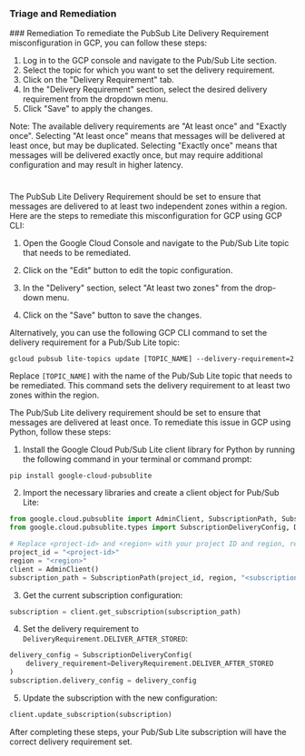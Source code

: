 
### Triage and Remediation
<Tabs>
<Tab title='Remediation'>
### Remediation

<AccordionGroup>
<Accordion title='Using Console' defaultOpen='true'>
To remediate the PubSub Lite Delivery Requirement misconfiguration in GCP, you can follow these steps:

1. Log in to the GCP console and navigate to the Pub/Sub Lite section.
2. Select the topic for which you want to set the delivery requirement.
3. Click on the "Delivery Requirement" tab.
4. In the "Delivery Requirement" section, select the desired delivery requirement from the dropdown menu.
5. Click "Save" to apply the changes.

Note: The available delivery requirements are "At least once" and "Exactly once". Selecting "At least once" means that messages will be delivered at least once, but may be duplicated. Selecting "Exactly once" means that messages will be delivered exactly once, but may require additional configuration and may result in higher latency.

#
</Accordion>

<Accordion title='Using CLI'>
The PubSub Lite Delivery Requirement should be set to ensure that messages are delivered to at least two independent zones within a region. Here are the steps to remediate this misconfiguration for GCP using GCP CLI:

1. Open the Google Cloud Console and navigate to the Pub/Sub Lite topic that needs to be remediated.

2. Click on the "Edit" button to edit the topic configuration.

3. In the "Delivery" section, select "At least two zones" from the drop-down menu.

4. Click on the "Save" button to save the changes.

Alternatively, you can use the following GCP CLI command to set the delivery requirement for a Pub/Sub Lite topic:

```
gcloud pubsub lite-topics update [TOPIC_NAME] --delivery-requirement=2
```

Replace `[TOPIC_NAME]` with the name of the Pub/Sub Lite topic that needs to be remediated. This command sets the delivery requirement to at least two zones within the region.
</Accordion>

<Accordion title='Using Python'>
The Pub/Sub Lite delivery requirement should be set to ensure that messages are delivered at least once. To remediate this issue in GCP using Python, follow these steps:

1. Install the Google Cloud Pub/Sub Lite client library for Python by running the following command in your terminal or command prompt:

```
pip install google-cloud-pubsublite
```

2. Import the necessary libraries and create a client object for Pub/Sub Lite:

```python
from google.cloud.pubsublite import AdminClient, SubscriptionPath, Subscription
from google.cloud.pubsublite.types import SubscriptionDeliveryConfig, DeliveryRequirement

# Replace <project-id> and <region> with your project ID and region, respectively.
project_id = "<project-id>"
region = "<region>"
client = AdminClient()
subscription_path = SubscriptionPath(project_id, region, "<subscription-name>")
```

3. Get the current subscription configuration:

```python
subscription = client.get_subscription(subscription_path)
```

4. Set the delivery requirement to `DeliveryRequirement.DELIVER_AFTER_STORED`:

```python
delivery_config = SubscriptionDeliveryConfig(
    delivery_requirement=DeliveryRequirement.DELIVER_AFTER_STORED
)
subscription.delivery_config = delivery_config
```

5. Update the subscription with the new configuration:

```python
client.update_subscription(subscription)
```

After completing these steps, your Pub/Sub Lite subscription will have the correct delivery requirement set.
</Accordion>

</AccordionGroup>
</Tab>
</Tabs>
